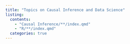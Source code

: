 ```yaml
---
title: "Topics on Causal Inference and Data Science"
listing:
  contents:
    - "Causal Inference/**/index.qmd"
    - "R/**/index.qmd"
  categories: true
---
```

